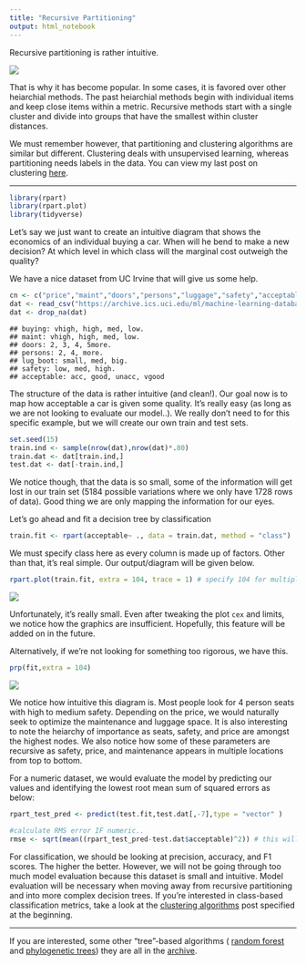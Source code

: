 ```yaml
---
title: "Recursive Partitioning"
output: html_notebook
---
```


Recursive partitioning is rather intuitive.

![](https://unemamandanslaville.files.wordpress.com/2014/01/arbre-gc3a9nc3a9alogique.jpg)


That is why it has become popular. In some cases, it is favored over other heiarchial methods. The past heiarchial methods begin with individual items and keep close items within a metric. Recursive methods start with a single cluster and divide into groups that have the smallest within cluster distances.

We must remember however, that partitioning and clustering algorithms are similar but different. Clustering deals with unsupervised learning, whereas partitioning needs labels in the data. You can view my last post on clustering [here](https://tykiww.github.io/future_posts/Comparing-Clustering-Methods.nb.html).


<hr>

```r
library(rpart)
library(rpart.plot)
library(tidyverse)
```

Let's say we just want to create an intuitive diagram that shows the economics of an individual buying a car. When will he bend to make a new decision? At which level in which class will the marginal cost outweigh the quality?

We have a nice dataset from UC Irvine that will give us some help.

```r
cn <- c("price","maint","doors","persons","luggage","safety","acceptable")
dat <- read_csv("https://archive.ics.uci.edu/ml/machine-learning-databases/car/car.data",col_names = cn)
dat <- drop_na(dat)
```

    ## buying: vhigh, high, med, low. 
    ## maint: vhigh, high, med, low. 
    ## doors: 2, 3, 4, 5more. 
    ## persons: 2, 4, more. 
    ## lug_boot: small, med, big. 
    ## safety: low, med, high. 
    ## acceptable: acc, good, unacc, vgood

The structure of the data is rather intuitive (and clean!). Our goal now is to map how acceptable a car is given some quality. It's really easy (as long as we are not looking to evaluate our model..). We really don't need to for this specific example, but we will create our own train and test sets.

```r
set.seed(15)
train.ind <- sample(nrow(dat),nrow(dat)*.80)
train.dat <- dat[train.ind,]
test.dat <- dat[-train.ind,]
```

We notice though, that the data is so small, some of the information will get lost in our train set (5184 possible variations where we only have 1728 rows of data). Good thing we are only mapping the information for our eyes. 

Let's go ahead and fit a decision tree by classification

```r
train.fit <- rpart(acceptable~ ., data = train.dat, method = "class")
```

We must specify class here as every column is made up of factors. Other than that, it's real simple. Our output/diagram will be given below.

```r
rpart.plot(train.fit, extra = 104, trace = 1) # specify 104 for multiple classes..
```

![](https://raw.githubusercontent.com/tykiww/tykiww.github.io/master/img/rpart1/one.png)

Unfortunately, it's really small. Even after tweaking the plot `cex` and limits, we notice how the graphics are insufficient. Hopefully, this feature will be added on in the future.

Alternatively, if we're not looking for something too rigorous, we have this.

```r
prp(fit,extra = 104)
```

![](https://tykiww.github.io/img/rpart1/two.png)

We notice how intuitive this diagram is. Most people look for 4 person seats with high to medium safety. Depending on the price, we would naturally seek to optimize the maintenance and luggage space. It is also interesting to note the heiarchy of importance as seats, safety, and price are amongst the highest nodes. We also notice how some of these parameters are recursive as safety, price, and maintenance appears in multiple locations from top to bottom.

For a numeric dataset, we would evaluate the model by predicting our values and identifying the lowest root mean sum of squared errors as below:

```r
rpart_test_pred <- predict(test.fit,test.dat[,-7],type = "vector" )

#calculate RMS error IF numeric..
rmse <- sqrt(mean((rpart_test_pred-test.dat$acceptable)^2)) # this will give us an error.

```

For classification, we should be looking at precision, accuracy, and F1 scores. The higher the better. However, we will not be going through too much model evaluation because this dataset is small and intuitive. Model evaluation will be necessary when moving away from recursive partitioning and into more complex decision trees. If you're interested in class-based classification metrics, take a look at the [clustering algorithms](https://tykiww.github.io/future_posts/Comparing-Clustering-Methods.nb.html) post specified at the beginning.

<hr>

If you are interested, some other "tree"-based algorithms ( [random forest](https://tykiww.github.io/2017-04-05-rf-model/) and [phylogenetic trees](https://tykiww.github.io/2017-05-05-phylogenetic-trees/)) they are all in the [archive](https://tykiww.github.io/archive).